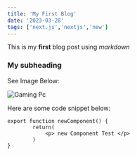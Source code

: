 ```yaml
---
title: 'My First Blog'
date: '2023-03-28'
tags: ['next.js','nextjs','new']
---
```


This is my **first** blog post using _markdown_

### My subheading

See Image Below:

![Gaming Pc](/img/gamingpc.jpg)

Here are some code snippet below:

```
export function newComponent() {
        return(
            <p> new Component Test </p>
        )
}

```

<CustomImage
  src='https://raw.githubusercontent.com/afifwijaya16/mdx-file/35ca530063034003749438e95fcdf75957cc0eab/images/NextLevel1.png'
  alt='Warning: Next Level Ahead'
/>
